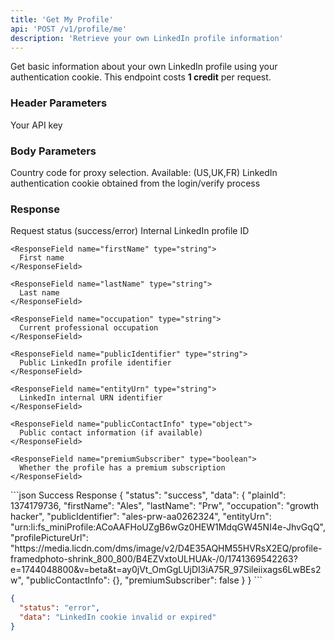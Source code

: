 ```yaml
---
title: 'Get My Profile'
api: 'POST /v1/profile/me'
description: 'Retrieve your own LinkedIn profile information'
---
```


Get basic information about your own LinkedIn profile using your authentication cookie.
<Note>
  This endpoint costs **1 credit** per request.
</Note>
### Header Parameters

<ParamField header="x-api-key" type="string" required>
  Your API key
</ParamField>

### Body Parameters
<ParamField body="country" type="string" default="FR">
  Country code for proxy selection. Available: (US,UK,FR)
</ParamField>
<ParamField body="login_token" type="string" required>
  LinkedIn authentication cookie obtained from the login/verify process
</ParamField>

### Response

<ResponseField name="status" type="string">
  Request status (success/error)
</ResponseField>

<ResponseField name="data" type="object">
  <Expandable title="Properties">
    <ResponseField name="plainId" type="integer">
      Internal LinkedIn profile ID
    </ResponseField>
    
    <ResponseField name="firstName" type="string">
      First name
    </ResponseField>
    
    <ResponseField name="lastName" type="string">
      Last name
    </ResponseField>
    
    <ResponseField name="occupation" type="string">
      Current professional occupation
    </ResponseField>
    
    <ResponseField name="publicIdentifier" type="string">
      Public LinkedIn profile identifier
    </ResponseField>
    
    <ResponseField name="entityUrn" type="string">
      LinkedIn internal URN identifier
    </ResponseField>
    
    <ResponseField name="publicContactInfo" type="object">
      Public contact information (if available)
    </ResponseField>
    
    <ResponseField name="premiumSubscriber" type="boolean">
      Whether the profile has a premium subscription
    </ResponseField>
  </Expandable>
</ResponseField>

<ResponseExample>
```json Success Response
{
  "status": "success",
  "data": {
    "plainId": 1374179736,
    "firstName": "Ales",
    "lastName": "Prw",
    "occupation": "growth hacker",
    "publicIdentifier": "ales-prw-aa0262324",
    "entityUrn": "urn:li:fs_miniProfile:ACoAAFHoUZgB6wGz0HEW1MdqGW45NI4e-JhvGqQ",
    "profilePictureUrl": "https://media.licdn.com/dms/image/v2/D4E35AQHM55HVRsX2EQ/profile-framedphoto-shrink_800_800/B4EZVxtoULHUAk-/0/1741369542263?e=1744048800&v=beta&t=ay0jVt_OmGgLUjDI3iA75R_97Sileiixags6LwBEs2w",
    "publicContactInfo": {},
    "premiumSubscriber": false
  }
}
```

```json Error Response
{
  "status": "error",
  "data": "LinkedIn cookie invalid or expired"
}
```
</ResponseExample>